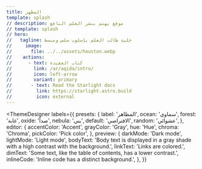 ```yaml
---
title: المظهر
template: splash
// description: موقع يهتم بنشر العلم النافع
// template: splash
// hero:
//   tagline: حلية طالب العلم بإسلوب سلس ومبسط
//     image:
//       file: ../../assets/houston.webp
//    actions:
//      - text: كتاب العقيدة
//        link: /ar/aqida/intro/
//        icon: left-arrow
//        variant: primary
//       - text: Read the Starlight docs
//         link: https://starlight.astro.build
//         icon: external
---
```



<ThemeDesigner
	labels={{
		presets: {
			label: 'المظاهر',
			ocean: 'سماوي',
			forest: 'غابة',
			oxide:
'صدأ',
			nebula: 'بني',
			default: 'الافتراضي',
			random: 'عشوائي',
		},
		editor: {
			accentColor: 'Accent',
			grayColor: 'Gray',
			hue: 'Hue',
			chroma: 'Chroma',
			pickColor: 'Pick color',
		},
		preview: {
			darkMode: 'Dark mode',
			lightMode: 'Light mode',
			bodyText:
				'Body text is displayed in a gray shade with a high contrast with the background.',
			linkText: 'Links are colored.',
			dimText: 'Some text, like the table of contents, has a lower contrast.',
			inlineCode: 'Inline code has a distinct background.',
		},
	}}
>

</ThemeDesigner>
